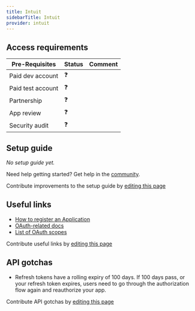 ```yaml
---
title: Intuit
sidebarTitle: Intuit
provider: intuit
---
```




<Overview />
<PreBuiltTooling />
<PreBuiltUseCases />

## Access requirements
| Pre-Requisites | Status | Comment|
| - | - | - |
| Paid dev account | ❓ |  |
| Paid test account | ❓ |  |
| Partnership | ❓ | |
| App review | ❓ |  |
| Security audit | ❓ | |


## Setup guide

_No setup guide yet._

<Tip>Need help getting started? Get help in the [community](https://nango.dev/slack).</Tip>

<Note>Contribute improvements to the setup guide by [editing this page](https://github.com/nangohq/nango/tree/master/docs-v2/integrations/all/intuit.mdx)</Note>


## Useful links

-   [How to register an Application](https://developer.intuit.com/app/developer/qbo/docs/develop/authentication-and-authorization/oauth-2.0#create-an-app)
-   [OAuth-related docs](https://developer.intuit.com/app/developer/qbo/docs/develop/authentication-and-authorization/oauth-2.0)
-   [List of OAuth scopes](https://developer.intuit.com/app/developer/qbo/docs/learn/scopes)

<Note>Contribute useful links by [editing this page](https://github.com/nangohq/nango/tree/master/docs-v2/integrations/all/intuit.mdx)</Note>

## API gotchas

-   Refresh tokens have a rolling expiry of 100 days. If 100 days pass, or your refresh token expires, users need to go through the authorization flow again and reauthorize your app.

<Note>Contribute API gotchas by [editing this page](https://github.com/nangohq/nango/tree/master/docs-v2/integrations/all/intuit.mdx)</Note>
